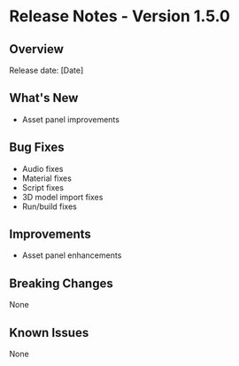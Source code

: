 # Release Notes - Version 1.5.0

## Overview
Release date: [Date]

## What's New
- Asset panel improvements

## Bug Fixes
- Audio fixes
- Material fixes
- Script fixes
- 3D model import fixes
- Run/build fixes

## Improvements
- Asset panel enhancements

## Breaking Changes
None

## Known Issues
None
